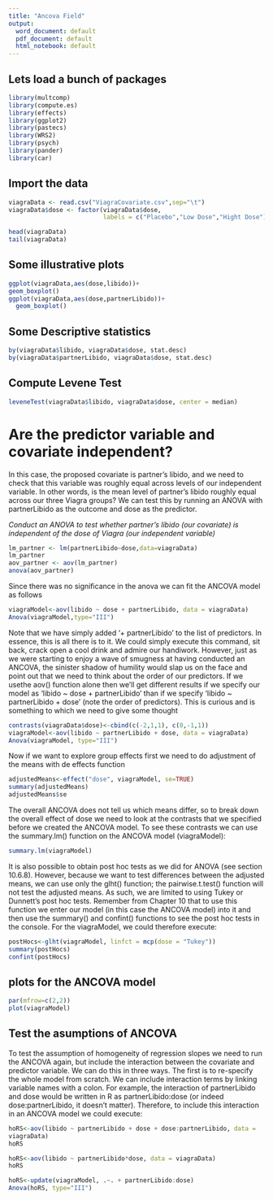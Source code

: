 ```yaml
---
title: "Ancova Field"
output:
  word_document: default
  pdf_document: default
  html_notebook: default
---
```

## Lets load a bunch of packages
```r
library(multcomp)
library(compute.es)
library(effects)
library(ggplot2)
library(pastecs)
library(WRS2)
library(psych)
library(pander)
library(car)

```
## Import the data

```r
viagraData <- read.csv("ViagraCovariate.csv",sep="\t")
viagraData$dose <- factor(viagraData$dose,
                          labels = c("Placebo","Low Dose","Hight Dose"))

head(viagraData)
tail(viagraData)
```
## Some illustrative plots
```r
ggplot(viagraData,aes(dose,libido))+
geom_boxplot()
ggplot(viagraData,aes(dose,partnerLibido))+
  geom_boxplot()
```
## Some Descriptive statistics

```r
by(viagraData$libido, viagraData$dose, stat.desc)
by(viagraData$partnerLibido, viagraData$dose, stat.desc)
```
## Compute Levene Test
```r
leveneTest(viagraData$libido, viagraData$dose, center = median)
```

# **Are the predictor variable and covariate independent?**
In this case, the proposed
covariate is partner's libido, and we need to check that this variable was roughly equal
across levels of our independent variable. In other words, is the mean level of partner's libido roughly equal across our three Viagra groups? We can test this by running an ANOVA
with partnerLibido as the outcome and dose as the predictor.

*Conduct an ANOVA to test whether partner's libido
(our covariate) is independent of the dose of Viagra
(our independent variable)*
```r
lm_partner <- lm(partnerLibido~dose,data=viagraData)
lm_partner
aov_partner <- aov(lm_partner)
anova(aov_partner)
```
Since there was no significance in the anova we can fit the ANCOVA model as follows
```r
viagraModel<-aov(libido ~ dose + partnerLibido, data = viagraData)
Anova(viagraModel,type="III")
```
Note that we have simply added '+ partnerLibido' to the list of predictors. In essence, this
is all there is to it. We could simply execute this command, sit back, crack open a cool drink
and admire our handiwork. However, just as we were starting to enjoy a wave of smugness
at having conducted an ANCOVA, the sinister shadow of humility would slap us on the face and point out that we need to think about the order of our predictors. If we usethe aov() function alone then we'll get different results if we specify our model as 'libido ~
dose + partnerLibido' than if we specify 'libido ~ partnerLibido + dose' (note the order of
predictors). This is curious and is something to which we need to give some thought

```r
contrasts(viagraData$dose)<-cbind(c(-2,1,1), c(0,-1,1))
viagraModel<-aov(libido ~ partnerLibido + dose, data = viagraData)
Anova(viagraModel, type="III")
```
Now if we want to explore group effects first we need to do adjustment of the means with de effects function 
```r
adjustedMeans<-effect("dose", viagraModel, se=TRUE)
summary(adjustedMeans)
adjustedMeans$se
```
The overall ANCOVA does not tell us which means differ, so to break down the overall
effect of dose we need to look at the contrasts that we specified before we created the
ANCOVA model. To see these contrasts we can use the summary.lm() function on the
ANCOVA model (viagraModel):
```r
summary.lm(viagraModel)
```
It is also possible to obtain post hoc tests as we did for ANOVA (see section 10.6.8).
However, because we want to test differences between the adjusted means, we can use only
the glht() function; the pairwise.t.test() function will not test the adjusted means. As such,
we are limited to using Tukey or Dunnett's post hoc tests. Remember from Chapter 10 that
to use this function we enter our model (in this case the ANCOVA model) into it and then
use the summary() and confint() functions to see the post hoc tests in the console. For the
viagraModel, we could therefore execute:

```r
postHocs<-glht(viagraModel, linfct = mcp(dose = "Tukey"))
summary(postHocs)
confint(postHocs)
```
## plots for the ANCOVA model
```r
par(mfrow=c(2,2))
plot(viagraModel)
```
## Test the asumptions of ANCOVA
To test the assumption of homogeneity of regression slopes we need to run the ANCOVA
again, but include the interaction between the covariate and predictor variable. We can do this
in three ways. The first is to re-specify the whole model from scratch. We can include interaction
terms by linking variable names with a colon. For example, the interaction of partnerLibido
and dose would be written in R as partnerLibido:dose (or indeed dose:partnerLibido, it doesn't
matter). Therefore, to include this interaction in an ANCOVA model we could execute:
```r
hoRS<-aov(libido ~ partnerLibido + dose + dose:partnerLibido, data =
viagraData)
hoRS
```

```r
hoRS<-aov(libido ~ partnerLibido*dose, data = viagraData)
hoRS

```
```r
hoRS<-update(viagraModel, .~. + partnerLibido:dose)
Anova(hoRS, type="III")
```






















